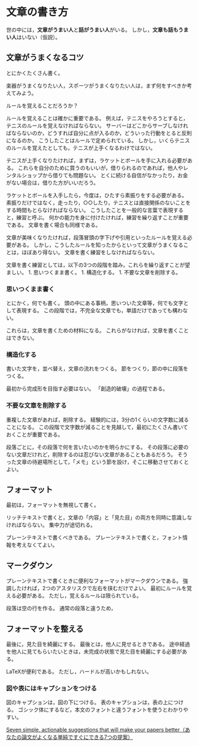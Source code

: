 # 文章の書き方 {#howtowrite}

世の中には，**文章がうまい人**と**話がうまい人**がいる。
しかし，**文章も話もうまい人**はいない（仮説）。

## 文章がうまくなるコツ

とにかくたくさん書く。

楽器がうまくなりたい人，スポーツがうまくなりたい人は，まず何をすべきか考えてみよう。

ルールを覚えることだろうか？

ルールを覚えることは確かに重要である。
例えば，テニスをやろうとすると，テニスのルールを覚えなければならない。
サーバーはどこからサーブしなければならないのか，どうすれば自分に点が入るのか，どういった行動をとると反則になるのか。
こうしたことはルールで定められている。
しかし，いくらテニスのルールを覚えたとしても，テニスが上手くなるわけではない。

テニスが上手くなりたければ，まずは，ラケットとボールを手に入れる必要がある。
これらを自分のために買うのもいいが，借りられるのであれば，他人やレンタルショップから借りても問題ない。
とくに続ける自信がなかったり，お金がない場合は，借りた方がいいだろう。

ラケットとボールを入手したら，今度は，ひたすら素振りをする必要がある。
素振りだけではなく，走ったり，○○したり，テニスとは直接関係のないことをする時間もとらなければならない。
こうしたことを一般的な言葉で表現すると，練習と呼ぶ。
何かの能力を身に付けたければ，練習を繰り返すことが重要である。
文章を書く場合も同様である。

文章が美味くなりたければ，段落冒頭の字下げや引用といったルールを覚える必要がある。
しかし，こうしたルールを知ったからといって文章がうまくなることは，ほぼあり得ない。
文章を書く練習をしなければならない。

文章を書く練習としては，以下の3つの段階を踏み，これらを繰り返すことが望ましい。
1. 思いつくまま書く。
1. 構造化する。
1. 不要な文章を削除する。


### 思いつくまま書く

とにかく，何でも書く。
頭の中にある事柄，思いついた文章等，何でも文字として表現する。
この段階では，不完全な文章でも，単語だけであっても構わない。

これらは，文章を書くための材料になる。
これらがなければ，文章を書くことはできない。


### 構造化する

書いた文字を，並べ替え，文章の流れをつくる。
節をつくり，節の中に段落をつくる。

最初から完成形を目指す必要はない。
「創造的破壊」の過程である。


### 不要な文章を削除する

重複した文章があれば，削除する。
経験的には，3分の1くらいの文字数に減ることになる。
この段階で文字数が減ることを見越して，最初にたくさん書いておくことが重要である。

段落ごとに，その段落で何を言いたいのかを明らかにする。
その段落に必要のない文章だけれど，削除するのは忍びない文章があることもあるだろう。
そうった文章の待避場所として，「メモ」という節を設け，そこに移動させておくとよい。


## フォーマット

最初は，フォーマットを無視して書く。

リッチテキストで書くと，文章の「内容」と「見た目」の両方を同時に意識しなければならない。
集中力が途切れる。

プレーンテキストで書くべきである。
プレーンテキストで書くと，フォント情報を考えなくてよい。


## マークダウン

プレーンテキストで書くときに便利なフォーマットがマークダウンである。
強調したければ，2つのアスタリスクで左右を挟むだけでよい。
最初にルールを覚える必要がある。
ただし，覚えるルールは限られている。

段落は空の行を作る。
通常の段落と違うため，

## フォーマットを整える

最後に，見た目を綺麗にする。
最後とは，他人に見せるときである。
途中経過を他人に見てもらいたいときは，未完成の状態で見た目を綺麗にする必要がある。

LaTeXが便利である。
ただし，ハードルが高いかもしれない。

### 図や表にはキャプションをつける

図のキャプションは，図の下につける。
表のキャプションは，表の上につける。
ゴシック体にするなど，本文のフォントと違うフォントを使うとわかりやすい。



[Seven simple, actionable suggestions that will make your papers better（あなたの論文がよくなる単純ですぐにできる7つの提案）](https://www.microsoft.com/en-us/research/wp-content/uploads/2016/07/How-to-write-a-great-research-paper.pdf)

